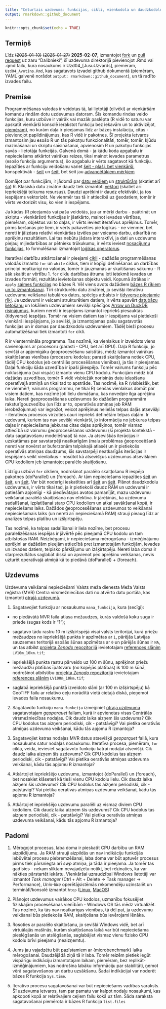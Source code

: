 ```yaml
---
title: "Ceturtais uzdevums: funkcijas, cikli, vienkodola un daudzkodolu skaitļošana"
output: rmarkdown::github_document
---
```


```r
knitr::opts_chunk$set(echo = TRUE)
```


## Termiņš

Līdz ~~(2025-01-10)~~ ~~(2025-01-27)~~ **2025-02-07**, izmantojot 
[fork](https://docs.github.com/en/pull-requests/collaborating-with-pull-requests/working-with-forks/fork-a-repo) 
un [pull request](https://docs.github.com/en/pull-requests/collaborating-with-pull-requests/proposing-changes-to-your-work-with-pull-requests/creating-a-pull-request-from-a-fork) uz zaru "Dalibnieki", 
šī uzdevuma direktorijā pievienojot .Rmd vai .qmd failu, kura nosaukums ir 
Uzd04_[JusuUzvards], piemēram, `Uzd04_Avotins.Rmd`, kas sagatavots izvadei github 
dokumentā (piemēram, YAML galvenē norādot `output: rmarkdown::github_document`), 
un tā radīto izvades failu.

## Premise

Programmēšanas valodas ir veidotas tā, lai lietotāji (cilvēki) ar vienkāršām komandu 
rindām dotu uzdevumus datoram. Šīs komandu rindas veido funkcijas, kuru uzbūve ir 
vairāk vai mazāk paslēpta (R vidē to saturu var apskatīt vienkārši konsolē ierakstot 
funkciju bez iekavām un to aktivizējot, 
[piemēram](https://intro2r.com/looking-behind-the-curtain.html)), no kurām daļa ir 
pieejamas līdz ar bāzes instalāciju, citas - pievienojot papildinājumus, kas R vidē 
ir pakotnes. Šī projekta ietvaros izmantosim jau esošo R un tās pakotņu funkcionalitāti, 
tomēr, tomēr, kļūdu mazināšanai un skriptu saīsināšanai, apvienosim R un pakotņu 
funkcijas savās - lietotāja funkcijās. Galvenā domā - ja kādu koda apgabalu ir 
nepieciešams atkārtot vairākas reizes, tikai mainot ievades parametrus (esošo 
funkciju argumentus), šo apgabalu ir vērts sagatavot kā funkciju. Iepazīties ar 
funkciju veidošanu variet [šeit - plaši, bet vienkārši](https://intro2r.com/functions-in-r.html), 
konspektīvāk - [šeit](https://r4ds.hadley.nz/functions) un 
[šeit](https://r4ds.had.co.nz/functions.html), bet šeit jau 
[advancētākiem mērķiem](http://adv-r.had.co.nz/Functions.html)

Domājot par funkcijām, ir jādomā par 
[datu veidiem](https://intro2r.com/data-types.html) un 
[struktūrām](https://intro2r.com/data-structures.html) 
(skatiet arī [šo](http://adv-r.had.co.nz/Data-structures.html)) R. Klasiskā datu 
zinātnē daudz tiek izmantoti [vektori](https://r4ds.had.co.nz/vectors.html) (skatiet 
arī iepriekšējā teikuma resursus). Daudzi aprēķini ir daudz efektīvāki, ja tos 
iespējams vektorizēt. Ne vienmēr tas tā ir attiecībā uz ģeodatiem, tomēr ir vērts 
vektorizēt visu, ko vien ir iespējams.

Ja kādas (R pieejamās vai pašu veidotās, jau ar mērķi darbu - paātrināt un 
skriptu - vienkāršot) funkcijas ir jāatkārto, mainot ievades vērtības, piemēram, 
objektus vai to daļas, ir vērts ieviest iteratīvus aprēķinus. Tomēr, pirms ķeršanās 
pie tiem, ir vērts pakavēties pie loģikas - ne vienmēr, bet nereti ir jāizdara 
relatīvi vienkāršas izvēles par veicamo darbu, atkarībā no aprēķinu rezultātiem. 
Lai tas nebūtu jādara interaktīvi, ja dati un uzdevums pieļauj mijiedarbības ar 
pētnieku trūkukumu, ir vērts ieviest 
[nosacījumu funkcijas](https://intro2r.com/conditional-statements.html), to 
formulēšanai izmantojot [loģikas operatorus](https://intro2r.com/combining-logical-operators.html).

Iteratīvai darbību atkārtošanai ir pieejami [cikli](https://intro2r.com/loops.html) - 
dažādās programmēšanas valodās izmanto `for` un `while` ciklus, tiem ir kopīgi 
definēšanas un darbības principi neatkarīgi no valodas, tomēr ir jāuzmanās ar 
skaitīšanas sākumu - R sāk skaitīt ar vērtību 1. `for` ciklu darbības ātrumu 
ļoti ietekmē ievades un izvades formāti, rezultātu ievietošanas objektu veidi. 
Kopumā ātrākas ir `apply` 
[saimes funkcijas](https://intro2r.com/loops.html#if-not-loops-then-what) no bāzes R. 
Vēl viens avots dažādiem [bāzes R rīkiem un to izmantošanai](https://r4ds.hadley.nz/base-r).
Tīri strukturētu datu zinātnei, jo sevišķi iteratīvu uzdevumu veikšanai tabulāros datos, 
spēcīgs atbalsts ir [tidyverse pieejamie rīki](https://r4ds.hadley.nz/iteration). 
Ja uzdevumi ir veicami strukturētiem datiem, ir vērts apsvērt 
[datubāzu lietošanu](https://r4ds.hadley.nz/databases) un lokāliem uzdevumiem 
sevišķi spēcīgos [Arrow un DuckDB risinājumus](https://r4ds.hadley.nz/arrow), kuriem 
nereti ir iespējams izmantot iepriekš piesauktās {tidyverse} iespējas. Tomēr ne visiem 
datiem tas ir iespējams vai pietiekoši vienkārši iespējojams, jo sevišķi, ja izmantojamas 
pašu sagatavotās funkcijas un ir domas par daudzkodolu uzdevumiem. Tādēļ bieži 
procesu automatizēšanai tiek izmantoti `for` cikli.

R ir vientermināla programma. Tas nozīmē, ka vienlaikus ir izveidots viens 
savienojums ar procesoru (parasti - CPU, bet arī GPU). Daļa R funkciju, jo sevišķi 
ar apjomīgāku ģeoprocesēšanu saistītās, mēdz izmantot vairākas skaitļošanas vienības 
(procesoru kodolus; parasti skaitļošana notiek CPU, tādēļ CPU kodolus jeb centrālās 
procesēšanas vienības), ja tās ir pieejamas. Daļai funkciju šāda uzvedība ir īpaši 
jāiespējo. Tomēr vairums funkciju pēc noklusējuma (vai vispār) izmanto vienu CPU kodolu. 
Funkcijām mēdz būt dažādas uzvedības, tomēr R vidē visbiežāk norisinās datu ielasīšana 
operatīvajā atmiņā un tikai tad to apstrāde. Tas nozīmē, ka R (visbiežāk, bet ne vienmēr!; 
vairums programmu, ne tikai R) cenšas vienlaikus domāt par visiem datiem, kas nozīmē 
ļoti lielu domāšanu, kas novedpie ilga aprēķinu laika. Nereti ģeoprocesēšanas 
uzdevumos šo dažādām programmām raksturīgouzvedību (un līdz ar to, operatīvās 
atmiņas jeb RAM ierobežojumus) var iegrožot, veicot aprēķinus nelielās telpas 
daļās atsevišķi - iteratīvos procesos virzoties cauri iepriekš definētām telpas 
daļām. Ir uzdevumi, kuriem tas nav sevišķi vienkārši, jo informācija no jebkuras 
telpas daļas ir nepieciešama jebkuras citas daļas aprēķinos, tomēr vismaz 
attiecībā uz vairumu ģeoprocesēšanas uzdevumu (šī projekta kontekstā - 
datu sagatavošanu modelēšnaai) tā nav. Ja atsevišķās iterācijas ir uzskatāmas par 
savstarpēji neatkarīgām (malu problēmas ģeoproceēšanā nereti var novērst ar buferzonām 
telpiskajā atlasē) un ir pietiekošs operatīvās atmiņas daudzums, šīs savstarpēji 
neatkarīgās iterācijas ir iespējams veikt vienlaikus - nosūtot kā atsevišķus uzdevumus 
atsevišķiem CPU kodoliem jeb izmantojot paralēlo skaitļošanu.

Līdzīgu uzbūvi `for` cikliem, nodrošinot paralēlo skaitļošanu R iespējo pakotnes 
{doParallel} un {foreach}. Ar tām nepieciešams iepazīties 
[šeit](https://cran.r-project.org/web/packages/doParallel/vignettes/gettingstartedParallel.pdf) 
un [šeit](https://cran.r-project.org/web/packages/foreach/vignettes/foreach.html), 
un [šeit](https://unc-libraries-data.github.io/R-Open-Labs/Extras/Parallel/foreach.html). 
Var būt noderīgi ieskatīties arī 
[šeit](https://privefl.github.io/blog/a-guide-to-parallelism-in-r/) un 
[šeit](http://pablobarbera.com/ECPR-SC105/code/02-parallel-computing.html). Plānot 
daudzkodolu uzdevumus, ir vērts tikai tad, ja ir pietiekoši daudz RAM un uzdevumi 
ir patiešām apjomīgi - kā piedāvātajos avotos pamanījāt, mazu uzdevumu veikšanai 
paralēlā skaitļošana nav efektīva. Ir jārēķinās, ka uzdevumu sadalīšanai, izplatīšanai 
starp CPU kodoliem un atkal savākšanai kopā, ir nepieciešams laiks. Dažādos ģeoprocesēšanas 
uzdevumos to veikšanai nepieciešamais laiks (un nereti arī nepieciešamā RAM) 
strauji pieaug līdz ar analīzes telpas platību un izšķirtspēju. 

Tas nozīmē, ka telpas sadalīšanai ir liela nozīme, bet procesu paralelizēšanas 
iespējas ir jāvērtē pēc pieejamā CPU kodolu un tam atbilstošas RAM. Neizbēgami, ir 
nepieciešama mērogošana - izmēģinājumu aprēķini ar dažādām pieejām attiecībā 
pret izmantotajām funkcijām, ievades un izvades datiem, telpisko pārklājumu un 
izšķirtspēju. Nereti laba doma ir starprezultātus saglabāt diskā un apvienot pēc 
aprēķinu veikšanas, nevis uzturēt operatīvajā atmiņā kā to piedāvā {doParallel} + 
{foreach}.


## Uzdevums

Uzdevuma veikšanai nepieciešami Valsts meža dienesta Meža Valsts reģistra (MVR)
Centra virsmežniecības dati no atvērto datu portāla, kas izmantoti 
[otrajā uzdevumā](./Uzd02/Uzdevums02.md).

1. Sagatavojiet funkciju ar nosaukumu `mana_funkcija`, kura (secīgi):

  - no piedāvātā MVR faila atlasa mežaudzes, kurās valdošā koku suga ir priede 
  (sugas kods ir "1");
  
  - sagatavo tādu rastru 10 m izšķirtspējā visai valsts teritorijai, kurā priežu 
  mežaudzes no iepriekšējā punkta ir apzīmētas ar `1`, pārējās Latvijas sauzsemes 
  teritorijā esošās šūnas apzīmētas ar `0` un pārējās šūnas ir `NA`, un tas atbilst
  [projekta *Zenodo* repozitorijā](https://zenodo.org/communities/hiqbiodiv/records?q=&l=list&p=1&s=10&sort=newest) 
  ievietotajam [references slānim](https://zenodo.org/records/14497070) `LV10m_10km.tif`;
  
  - iepriekšējā punkta rastru pārveido uz 100 m šūnu, aprēķinot priežu mežaudžu 
  platības īpatsvaru (no kopējās platības) ik 100 m šūnā, nodrošinot atbilstību 
  [projekta *Zenodo* repozitorijā](https://zenodo.org/communities/hiqbiodiv/records?q=&l=list&p=1&s=10&sort=newest) 
  ievietotajam [references slānim](https://zenodo.org/records/14497070) `LV100m_10km.tif`;
  
  - saglabā iepriekšējā punktā izveidoto slāni (ar 100 m izšķirtspēju) kā GeoTIFF 
  failu ar relatīvo ceļu norādītā vietā cietajā diskā, pieņemot ievades faila nosaukumu.
  
2. Sagatavoto funkciju `mana_funkcija` izmēģiniet [otrajā uzdevumā](./Uzd02/Uzdevums02.md) 
sagatavotajam *gqoparquet* failam, kurā ir apvienotas visas Centrālās virsmežniecības 
nodaļas. Cik daudz laika aizņem šis uzdevums? Cik CPU kodolus tas aizņem periodiski, 
cik - patstāvīgi? Vai pietika oeratīvās atmiņas uzdevuma veikšanai, kādu tās apjomu 
R izmantoja?

3. Sagatavojiet katras nodaļas MVR datus atsevišķā *geoparquet* failā, kura nosaukums 
satur nodaļas nosaukumu. Iteratīva procesa, piemēram, `for` cikla, veidā, ieviesiet 
sagatavoto funkciju katrai nodaļai atsevišķi. Cik daudz laika aizņem šis uzdevums? 
Cik CPU kodolus tas aizņem periodiski, cik - patstāvīgi? Vai pietika oeratīvās 
atmiņas uzdevuma veikšanai, kādu tās apjomu R izmantoja?

4. Atkārtojiet iepriekšējo uzdevumu, izmantojot {doParallel} un {foreach}, bet 
nosakiet klāseteri kā tieši vienu CPU kodolu lielu. Cik daudz laika aizņem šis uzdevums? 
Cik CPU kodolus tas aizņem periodiski, cik - patstāvīgi? Vai pietika oeratīvās 
atmiņas uzdevuma veikšanai, kādu tās apjomu R izmantoja?

5. Atkārtojiet iepriekšējo uzdevumu paralēli uz vismaz diviem CPU kodoliem. 
Cik daudz laika aizņem šis uzdevums? Cik CPU kodolus tas aizņem periodiski, 
cik - patstāvīgi? Vai pietika oeratīvās atmiņas uzdevuma veikšanai, kādu tās 
apjomu R izmantoja?


## Padomi

1. Mērogojot procesus, laba doma ir pieskatīt CPU darbību un RAM aizpildījumu. Ja 
RAM strauji aizpildās un nav indikāciju funkcijās iebūvētai procesu piebremzēšanai, 
laba doma var būt aptuvēr procesus pirms tiek pārsniegta arī *swp* atmiņa, ja tāda 
ir pieejama. Ja tomēr tas gadīsies - nekam sliktam nevajadzētu notikt, bet 
rēķinaties, ka var nākties pārstartēt iekārtu. Vienkāršai uzraudzībai Windows 
lietotāji var izmantot *Task manager* (Ctrl + Alt + Delete -> Task manager -> 
Performance), *Unix-like* operētājsistēmās rekomendēju uzinstalēt un terminālī/konsolē 
izmantot `htop` ([Linux](https://itsfoss.com/use-htop/), [MacOS](https://www.cyberciti.biz/faq/install-htop-on-macos-unix-desktop-running-macbook-pro/))

2. Plānojot uzdevumus vairākos CPU kodolos, uzmanību fokusējiet fiziskajām procesēšanas 
vienībām - Windows OS tās mēdz virtualizēt. Tas nozīmē, ka tās nav neatkarīgas vienības, 
tā dēļ pat, ja uzdevumu veikšanai būs pietiekoša RAM, skaitļošana būs ievērojami lēnāka.

3. Rosoties ar paralēlo skaitļošanu, jo sevišķi Windows vidē, bet arī virtuālajās 
mašīnās, kurām skaitļošanas laikā var būt nepieciešama pieslēgšanās un atslēgšanās, 
saglabājiet vismaz vienu fizisko CPU kodolu brīvi pieejamu (neaizņemtu).

4. Jums jau vajadzētu būt pazīstamiem ar {microbenchmark} laika mērogošanai. Daudzējādā 
ziņā tā ir laba. Tomēr reizēm pietiek iegūt vispārīgu indikāciju izmantotajam laikam, 
piemēram, bez replikāt-izmēģinājumiem, kas nodrošina labāku informāciju par stabilitāti, 
ņemot vērā sagatavošanos un darbu uzsākšanu. Šadai indikācijai var noderēt bāzes R 
funkcija `Sys.time`.

5. Iteratīvo procesu sagatavošanai var būt nepieciešams vadības saraksts. Šī uzdevuma 
ietvaros, tam par pamatu var kalpot nodaļu nosaukumi, kas apkopoti kopā ar relatīvajiem 
ceļiem failu kokā uz tām. Šāda saraksta sagatavošanai piemērota ir bāzes R funkcija 
`list.files`
